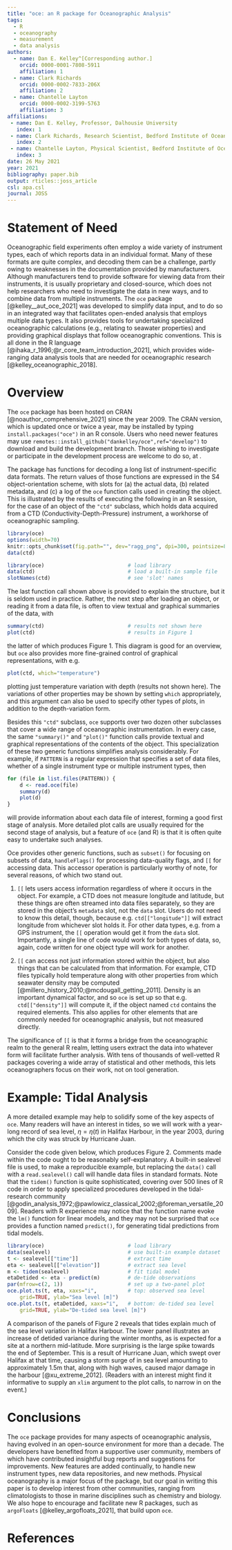 ```yaml
---
title: "oce: an R package for Oceanographic Analysis"
tags:
  - R
  - oceanography
  - measurement
  - data analysis
authors:
  - name: Dan E. Kelley^[Corresponding author.]
    orcid: 0000-0001-7808-5911
    affiliation: 1
  - name: Clark Richards
    orcid: 0000-0002-7833-206X
    affiliation: 2
  - name: Chantelle Layton
    orcid: 0000-0002-3199-5763
    affiliation: 3
affiliations:
 - name: Dan E. Kelley, Professor, Dalhousie University
   index: 1
 - name: Clark Richards, Research Scientist, Bedford Institute of Oceanography, Department of Fisheries and Oceans, Canada; also Adjunct Professor, Dalhousie University
   index: 2
 - name: Chantelle Layton, Physical Scientist, Bedford Institute of Oceanography, Department of Fisheries and Oceans, Canada
   index: 3
date: 26 May 2021
year: 2021
bibliography: paper.bib
output: rticles::joss_article
csl: apa.csl
journal: JOSS
---
```


# Statement of Need

Oceanographic field experiments often employ a wide variety of instrument
types, each of which reports data in an individual format.  Many of these
formats are quite complex, and decoding them can be a challenge, partly owing
to weaknesses in the documentation provided by manufacturers. Although
manufacturers tend to provide software for viewing data from their instruments,
it is usually proprietary and closed-source, which does not help researchers
who need to investigate the data in new ways, and to combine data from multiple
instruments. The `oce` package [@kelley__aut_oce_2021] was developed to
simplify data input, and to do so in an integrated way that facilitates
open-ended analysis that employs multiple data types. It also provides tools
for undertaking specialized oceanographic calculations (e.g., relating to
seawater properties) and providing graphical displays that follow oceanographic
conventions. This is all done in the R language
[@ihaka_r_1996;@r_core_team_introduction_2021], which provides wide-ranging
data analysis tools that are needed for oceanographic research
[@kelley_oceanographic_2018].

# Overview

The `oce` package has been hosted on CRAN [@noauthor_comprehensive_2021] since
the year 2009. The CRAN version, which is updated once or twice a year, may be
installed by typing `install.packages("oce")` in an R console. Users who need
newer features may use `remotes::install_github("dankelley/oce",ref="develop")`
to download and build the development branch. Those wishing to investigate or
participate in the development process are welcome to do so, at
\url{https://github.com/dankelley/oce}.

The package has functions for decoding a long list of instrument-specific data
formats.  The return values of those functions are expressed in the S4
object-orientation scheme, with slots for (a) the actual data, (b) related
metadata, and (c) a log of the `oce` function calls used in creating the
object.  This is illustrated by the results of executing the following in an R
session, for the case of an object of the `"ctd"` subclass, which holds data
acquired from a CTD (Conductivity-Depth-Pressure) instrument, a workhorse of
oceanographic sampling.
```r
library(oce)
options(width=70)
knitr::opts_chunk$set(fig.path="", dev="ragg_png", dpi=300, pointsize=8)
data(ctd)
```
```r
library(oce)                           # load library
data(ctd)                              # load a built-in sample file
slotNames(ctd)                         # see 'slot' names
```

The last function call shown above is provided to explain the structure, but it
is seldom used in practice. Rather, the next step after loading an object, or
reading it from a data file, is often to view textual and graphical summaries
of the data, with
```r
summary(ctd)                           # results not shown here
plot(ctd)                              # results in Figure 1
```
the latter of which produces Figure 1.  This diagram is good
for an overview, but `oce` also provides more fine-grained control of graphical
representations, with e.g.
```r
plot(ctd, which="temperature")
```
plotting just temperature variation with depth (results not shown here). The
variations of other properties may be shown by setting `which` appropriately,
and this argument can also be used to specify other types of plots, in addition
to the depth-variation form.

Besides this `"ctd"` subclass, `oce` supports over two dozen other subclasses
that cover a wide range of oceanographic instrumentation.  In every case, the
same `"summary()"` and `"plot()"` function calls provide textual and graphical
representations of the contents of the object.  This specialization of these
two generic functions simplifies analysis considerably.  For example, if
`PATTERN` is a regular expression that specifies a set of data files, whether
of a single instrument type or multiple instrument types, then
```r
for (file in list.files(PATTERN)) {
    d <- read.oce(file)
    summary(d)
    plot(d)
}
```
will provide information about each data file of interest, forming a good
first stage of analysis.  More detailed plot calls are usually required for the
second stage of analysis, but a feature of `oce` (and R) is that it is often
quite easy to undertake such analyses.

Oce provides other generic functions, such as `subset()` for focusing on
subsets of data, `handleFlags()` for processing data-quality flags, and `[[`
for accessing data.  This accessor operation is particularly worthy of note,
for several reasons, of which two stand out.

1. `[[` lets users access information regardless of where it occurs in the
   object. For example, a CTD does not measure longitude and latitude, but
these things are often streamed into data files separately, so they are stored
in the object's `metadata` slot, not the `data` slot.  Users do not need to
know this detail, though, because e.g. `ctd[["longitude"]]` will extract
longitude from whichever slot holds it.  For other data types, e.g. from a GPS
instrument, the `[[` operation would get it from the `data` slot.  Importantly,
a single line of code would work for both types of data, so, again, code
written for one object type will work for another.

2. `[[` can access not just information stored within the object, but also
   things that can be calculated from that information. For example, CTD files
typically hold temperature along with other properties from which seawater
density may be computed [@millero_history_2010;@mcdougall_getting_2011].
Density is an important dynamical factor, and so `oce` is set up so that e.g.
`ctd[["density"]]` will compute it, if the object named `ctd` contains the
required elements.  This also applies for other elements that are commonly
needed for oceanographic analysis, but not measured directly.

The significance of `[[` is that it forms a bridge from the oceanographic realm
to the general R realm, letting users extract the data into whatever form will
facilitate further analysis.  With tens of thousands of well-vetted R packages
covering a wide array of statistical and other methods, this lets
oceanographers focus on their work, not on tool generation.

# Example: Tidal Analysis

A more detailed example may help to solidify some of the key aspects of `oce`.
Many readers will have an interest in tides, so we will work with a year-long
record of sea level, $\eta=\eta(t)$ in Halifax Harbour, in the year 2003,
during which the city was struck by Hurricane Juan.

Consider the code given below, which produces Figure 2.
Comments made within the code ought to be reasonably self-explanatory. A
built-in sealevel file is used, to make a reproducible example, but replacing
the `data()` call with a `read.sealevel()` call will handle data files in
standard formats.  Note that the `tidem()` function is quite sophisticated,
covering over 500 lines of R code in order to apply specialized procedures
developed in the tidal-research community
[@godin_analysis_1972;@pawlowicz_classical_2002;@foreman_versatile_2009].
Readers with R experience may notice that the function name evoke the `lm()`
function for linear models, and they may not be surprised that `oce` provides a
function named `predict()`, for generating tidal predictions from tidal models.

```r
library(oce)                           # load library
data(sealevel)                         # use built-in example dataset
t <- sealevel[["time"]]                # extract time
eta <- sealevel[["elevation"]]         # extract sea level
m <- tidem(sealevel)                   # fit tidal model
etaDetided <- eta - predict(m)         # de-tide observations
par(mfrow=c(2, 1))                     # set up a two-panel plot
oce.plot.ts(t, eta, xaxs="i",          # top: observed sea level
    grid=TRUE, ylab="Sea level [m]")
oce.plot.ts(t, etaDetided, xaxs="i",   # bottom: de-tided sea level
    grid=TRUE, ylab="De-tided sea level [m]")
```

A comparison of the panels of Figure 2 reveals that tides
explain much of the sea level variation in Halifax Harbour.  The lower panel
illustrates an increase of detided variance during the winter months, as is
expected for a site at a northern mid-latitude.  More surprising is the large
spike towards the end of September.  This is a result of Hurricane Juan, which
swept over Halifax at that time, causing a storm surge of in sea level
amounting to approximately 1.5m that, along with high waves, caused major
damage in the harbour [@xu_extreme_2012].  (Readers with an interest might find
it informative to supply an `xlim` argument to the plot calls, to narrow in on
the event.)

# Conclusions

The `oce` package provides for many aspects of oceanographic analysis, having
evolved in an open-source environment for more than a decade.  The developers
have benefited from a supportive user community, members of which have
contributed insightful bug reports and suggestions for improvements.  New
features are added continually, to handle new instrument types, new data
repositories, and new methods. Physical oceanography is a major focus of the
package, but our goal in writing this paper is to develop interest from other
communities, ranging from climatologists to those in marine disciplines such as
chemistry and biology.  We also hope to encourage and facilitate new R
packages, such as `argoFloats` [@kelley_argofloats_2021], that build upon
`oce`.

# References

